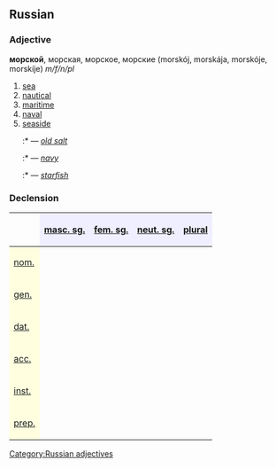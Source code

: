 ==Russian==
[[Category:Russian adjectives]]
===Adjective===
'''морской''', морская, морское, морские (morskój, morskája, morskóje, morskíje) ''m/f/n/pl''

#[[sea]]
#[[nautical]]
#[[maritime]]
#[[naval]]
#[[seaside]]
#:*{{RUchar|морско́й [[волк]]}} — ''[[old salt]]''
#:*{{RUchar|морско́й [[флот]]}} — ''[[navy]]''
#:*{{RUchar|[[морская звезда|морска́я звезда́]]}} — ''[[starfish]]''

===Declension===
{| border="1" cellpadding="4" cellspacing="0"
!
! style="background-color: #EFEFFF" align="center"|[[masculine|masc. sg.]]
! style="background-color: #EFEFFF" align="center"|[[feminine|fem. sg.]]
! style="background-color: #EFEFFF" align="center"|[[neuter|neut. sg.]]
! style="background-color: #EFEFFF" align="center"|[[plural]]
|-
! style="background-color: #FFFFE0" align="left"|[[nominative case|nom.]]
| align="center"|{{RUchar|морско́й}}
| align="center"|{{RUchar|морска́я}}
| align="center"|{{RUchar|морско́е}}
| align="center"|{{RUchar|морски́е}}
|-
! style="background-color: #FFFFE0" align="left"|[[genitive case|gen.]]
| align="center"|{{RUchar|морско́го}}
| align="center"|{{RUchar|морско́й}}
| align="center"|{{RUchar|морско́го}}
| align="center"|{{RUchar|морски́х}}
|-
! style="background-color: #FFFFE0" align="left"|[[dative case|dat.]]
| align="center"|{{RUchar|морско́му}}
| align="center"|{{RUchar|морско́й}}
| align="center"|{{RUchar|морско́му}}
| align="center"|{{RUchar|морски́м}}
|-
! style="background-color: #FFFFE0" align="left"|[[accusative case|acc.]]
| align="center"|{{RUchar|морско́й,</br>морско́го}}
| align="center"|{{RUchar|морску́ю}}
| align="center"|{{RUchar|морско́е}}
| align="center"|{{RUchar|морски́е,</br>морски́х}}
|-
! style="background-color: #FFFFE0" align="left"|[[instrumental case|inst.]]
| align="center"|{{RUchar|морски́м}}
| align="center"|{{RUchar|морско́й,</br>морско́ю}}
| align="center"|{{RUchar|морски́м}}
| align="center"|{{RUchar|морски́ми}}
|-
! style="background-color: #FFFFE0" align="left"|[[prepositional case|prep.]]
| align="center"|{{RUchar|о морско́м}}
| align="center"|{{RUchar|о морско́й}}
| align="center"|{{RUchar|о морско́м}}
| align="center"|{{RUchar|о морски́х}}
|}
